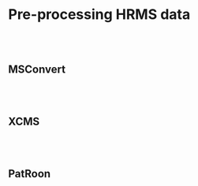 # Pre-processing HRMS data {#MS_preprocess}

<br><br>

## __MSConvert__

<br><br>

## __XCMS__

<br><br>

## __PatRoon__

<br><br>



